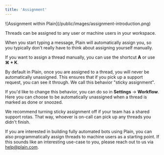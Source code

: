 ```yaml
---
title: 'Assignment'
---
```


<Frame>![Assignment within Plain](/public/images/assignment-introduction.png)</Frame>

Threads can be assigned to any user or machine users in your workspace.

When you start typing a message, Plain will automatically assign you, so you typically don't really have to think about assigning yourself manually.

If you want to assign a thread manually, you can use the shortcut **A** or use **⌘ + K**.

By default in Plain, once you are assigned to a thread, you will never be automatically unassigned. This ensures that if you pick up a support request, you can see it through. We call this behavior "sticky assignment".

If you'd like to change this behavior, you can do so in **Settings** → **Workflow**. Here you can choose to be automatically unassigned when a thread is marked as done or snoozed.

We recommend turning sticky assignment off if your team has a shared support rotas. That way, whoever is on-call can pick up any threads you didn't finish.

If you are interested in building fully automated bots using Plain, you can also programmatically assign threads to machine users as a starting point. If this sounds like an interesting use-case to you, please reach out to us via help@plain.com.
